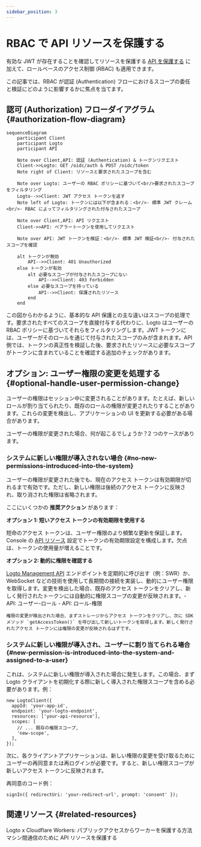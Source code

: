 ```yaml
---
sidebar_position: 3
---
```


# RBAC で API リソースを保護する

有効な JWT が存在することを確認してリソースを保護する [API を保護する](/authorization/api-resources/protect-your-api) に加えて、ロールベースのアクセス制御 (RBAC) も適用できます。

この記事では、RBAC が認証 (Authentication) フローにおけるスコープの委任と検証にどのように影響するかに焦点を当てます。

## 認可 (Authorization) フローダイアグラム \{#authorization-flow-diagram}

```mermaid
sequenceDiagram
    participant Client
    participant Logto
    participant API

    Note over Client,API: 認証 (Authentication) & トークンリクエスト
    Client->>Logto: GET /oidc/auth & POST /oidc/token
    Note right of Client: リソースと要求されたスコープを含む

    Note over Logto: ユーザーの RBAC ポリシーに基づいて<br/>要求されたスコープをフィルタリング
    Logto-->>Client: JWT アクセス トークンを返す
    Note left of Logto: トークンには以下が含まれる：<br/>- 標準 JWT クレーム<br/>- RBAC によってフィルタリングされた付与されたスコープ

    Note over Client,API: API リクエスト
    Client->>API: ベアラートークンを使用してリクエスト

    Note over API: JWT トークンを検証：<br/>- 標準 JWT 検証<br/>- 付与されたスコープを確認

    alt トークンが無効
        API-->>Client: 401 Unauthorized
    else トークンが有効
        alt 必要なスコープが付与されたスコープにない
            API-->>Client: 403 Forbidden
        else 必要なスコープを持っている
            API-->>Client: 保護されたリソース
        end
    end
```

この図からわかるように、基本的な API 保護との主な違いはスコープの処理です。要求されたすべてのスコープを直接付与する代わりに、Logto はユーザーの RBAC ポリシーに基づいてそれらをフィルタリングします。JWT トークンには、ユーザーがそのロールを通じて付与されたスコープのみが含まれます。API 側では、トークンの真正性を検証した後、要求されたリソースに必要なスコープがトークンに含まれていることを確認する追加のチェックがあります。

## オプション: ユーザー権限の変更を処理する \{#optional-handle-user-permission-change}

ユーザーの権限はセッション中に変更されることがあります。たとえば、新しいロールが割り当てられたり、既存のロールの権限が変更されたりすることがあります。これらの変更を検出し、アプリケーションの UI を更新する必要がある場合があります。

ユーザーの権限が変更された場合、何が起こるでしょうか？2 つのケースがあります。

### システムに新しい権限が導入されない場合 \{#no-new-permissions-introduced-into-the-system}

ユーザーの権限が変更された後でも、現在のアクセス トークンは有効期限が切れるまで有効です。ただし、新しい権限は後続のアクセス トークンに反映され、取り消された権限は省略されます。

ここにいくつかの **推奨アクション** があります：

**オプション 1: 短いアクセス トークンの有効期限を使用する**

短命のアクセス トークンは、ユーザー権限のより頻繁な更新を保証します。Console の [API リソース](/authorization/api-resources/#logto-api-resource-schema) 設定でトークンの有効期限設定を構成します。欠点は、トークンの使用量が増えることです。

**オプション 2: 動的に権限を確認する**

[Logto Management API](/integrate-logto/interact-with-management-api) エンドポイントを定期的に呼び出す（例：SWR）か、WebSocket などの技術を使用して長期間の接続を実装し、動的にユーザー権限を取得します。変更を検出した場合、既存のアクセス トークンをクリアし、新しく発行されたトークンには自動的に権限スコープの変更が反映されます。- API: ユーザー-ロール - API: ロール-権限

    権限の変更が検出された場合、まずストレージからアクセス トークンをクリアし、次に SDK メソッド `getAccessToken()` を呼び出して新しいトークンを取得します。新しく発行されたアクセス トークンには権限の変更が反映されるはずです。

### システムに新しい権限が導入され、ユーザーに割り当てられる場合 \{#new-permission-is-introduced-into-the-system-and-assigned-to-a-user}

これは、システムに新しい権限が導入された場合に発生します。この場合、まず Logto クライアントを初期化する際に新しく導入された権限スコープを含める必要があります。例：

```tsx
new LogtoClient({
  appId: 'your-app-id',
  endpoint: 'your-logto-endpoint',
  resources: ['your-api-resource'],
  scopes: [
    // ... 既存の権限スコープ,
    'new-scope',
  ],
});
```

次に、各クライアントアプリケーションは、新しい権限の変更を受け取るためにユーザーの再同意または再ログインが必要です。すると、新しい権限スコープが新しいアクセス トークンに反映されます。

再同意のコード例：

```tsx
signIn({ redirectUri: 'your-redirect-url', prompt: 'consent' });
```

## 関連リソース \{#related-resources}

<Url href="https://blog.logto.io/logto-x-cloudflare-workers">
  Logto x Cloudflare Workers: パブリックアクセスからワーカーを保護する方法
</Url>

<Url href="https://blog.logto.io/secure-api-for-machine-to-machine">
  マシン間通信のために API リソースを保護する
</Url>

